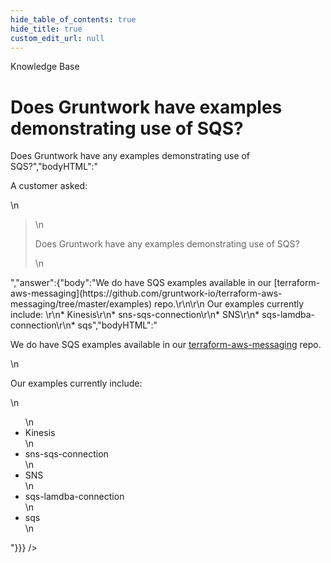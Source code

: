```yaml
---
hide_table_of_contents: true
hide_title: true
custom_edit_url: null
---
```



<CenterLayout>
<span class="title">Knowledge Base</span>
<h1>Does Gruntwork have examples demonstrating use of SQS?</h1>
<GitHub json={{"id":"D_kwDOF8slf84APEZ2","number":305,"author":{"login":"zackproser"},"title":"Does Gruntwork have examples demonstrating use of SQS?","body":"A customer asked: \r\n> Does Gruntwork have any examples demonstrating use of SQS?","bodyHTML":"<p dir=\"auto\">A customer asked:</p>\n<blockquote>\n<p dir=\"auto\">Does Gruntwork have any examples demonstrating use of SQS?</p>\n</blockquote>","answer":{"body":"We do have SQS examples available in our [terraform-aws-messaging](https://github.com/gruntwork-io/terraform-aws-messaging/tree/master/examples) repo.\r\n\r\n Our examples currently include: \r\n* Kinesis\r\n* sns-sqs-connection\r\n* SNS\r\n* sqs-lamdba-connection\r\n* sqs","bodyHTML":"<p dir=\"auto\">We do have SQS examples available in our <a href=\"https://github.com/gruntwork-io/terraform-aws-messaging/tree/master/examples\">terraform-aws-messaging</a> repo.</p>\n<p dir=\"auto\">Our examples currently include:</p>\n<ul dir=\"auto\">\n<li>Kinesis</li>\n<li>sns-sqs-connection</li>\n<li>SNS</li>\n<li>sqs-lamdba-connection</li>\n<li>sqs</li>\n</ul>"}}} />

</CenterLayout>
  

<!-- ##DOCS-SOURCER-START
{
  "sourcePlugin": "github-discussions",
  "hash": "b22244963f249d12c5f40d69c1f0ba89"
}
##DOCS-SOURCER-END -->
